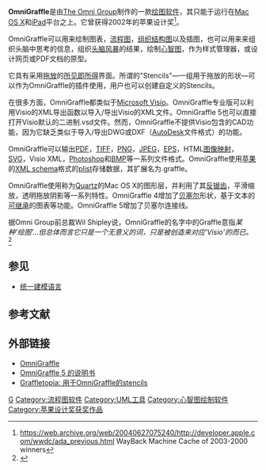 {{noteTA|G1=IT}}
{{Infobox software
|name = OmniGraffle
|logo=[[File:OmniGrafflePro_Logo.png|64px]]
|screenshot = [[Image:Omnigrafflescreen.jpg|250px]]
|caption = 运行于[[Mac_OS_X|Mac OS X]]的OmniGraffle Professional
|developer = [[The_Omni_Group|The Omni Group]]
|latest_release_version = 5.2.3
|latest_release_date = {{release date and age|2010|06|10}}
|operating_system = [[Mac_OS_X_Leopard|Mac OS X Leopard]], [[Mac_OS_X_Snow_Leopard|Mac OS X Snow Leopard]], [[iPhone_OS|iPhone OS]] ([[iPad|iPad]])
|genre = Charting software
|license = [[专有软件|专有软件]]
|website = [http://www.omnigroup.com/applications/omnigraffle/ OmniGraffle网站]
}}
'''OmniGraffle'''是由[[The_Omni_Group|The Omni Group]]制作的一款[[绘图软件|绘图软件]]，其只能于运行在[[Mac_OS_X|Mac OS X]]和[[iPad|iPad]]平台之上。它曾获得2002年的苹果设计奖<ref>https://web.archive.org/web/20040627075240/http://developer.apple.com/wwdc/ada_previous.html WayBack Machine Cache of 2003-2000 winners</ref>。

OmniGraffle可以用来绘制图表，[[流程图|流程图]]，[[组织结构图|组织结构图]]以及插图，也可以用来来组织头脑中思考的信息，组织[[头脑风暴|头脑风暴]]的结果，绘制[[心智图|心智图]]，作为样式管理器，或设计网页或PDF文档的原型。

它具有采用[[拖放|拖放]]的[[所见即所得|所见即所得]]界面。所谓的"Stencils"—一组用于拖放的形状—可以作为OmniGraffle的插件使用，用户也可以创建自定义的Stencils。

在很多方面，OmniGraffle都类似于[[Microsoft_Visio|Microsoft Visio]]。OmniGraffle专业版可以利用Visio的XML导出函数以导入/导出Visio的XML文件。OmniGraffle 5也可以直接打开Visio默认的二进制.vsd文件。然而，OmniGraffle不提供Visio包含的CAD功能，因为它缺乏类似于导入/导出DWG或DXF（[[AutoDesk|AutoDesk]]文件格式）的功能。

OmniGraffle可以输出[[PDF|PDF]]，[[TIFF|TIFF]]，[[PNG|PNG]]，[[JPEG|JPEG]]，[[EPS|EPS]]，HTML[[图像映射|图像映射]]，[[SVG|SVG]]，Visio XML，[[Photoshop|Photoshop]]和[[BMP|BMP]]等一系列文件格式。OmniGraffle使用[[苹果公司|苹果]]的[[XML_schema|XML schema]]格式的[[plist|plist]]存储数据，其扩展名为.graffle。

OmniGraffle使用称为[[Quartz|Quartz]]的Mac OS X的图形层，并利用了其[[反锯齿|反锯齿]]，平滑缩放，透明拖放阴影等一系列特性。OmniGraffle 4增加了[[贝塞尔曲线|贝塞尔]]形状，基于文本的[[继承|可继承]]的图表等功能。OmniGraffle 5增加了贝塞尔连接线。

据Omni Group前总裁Wil Shipley说，OmniGraffle的名字中的Graffle意指''某种'绘图'...但总体而言它只是一个无意义的词，只是被创造来对应'Visio'的而已。'' <ref>{{Cite web |url=http://panic.com/extras/audionstory/popup-graffle.html |title=存档副本 |accessdate=2010-09-17 |archive-date=2010-11-29 |archive-url=https://web.archive.org/web/20101129134812/http://panic.com/extras/audionstory/popup-graffle.html |dead-url=no }}</ref>

==参见==
*[[统一建模语言|统一建模语言]]

==参考文献==
{{reflist}}

==外部链接==
*[http://www.omnigroup.com/applications/omnigraffle/ OmniGraffle]{{Wayback|url=http://www.omnigroup.com/applications/omnigraffle/ |date=20100225140217 }}
*[http://www.omnigroup.com/ftp/pub/software/MacOSX/Manuals/OmniGraffle-5-Manual.pdf OmniGraffle 5 的说明书]{{Wayback|url=http://www.omnigroup.com/ftp/pub/software/MacOSX/Manuals/OmniGraffle-5-Manual.pdf |date=20111216052117 }}
*[http://www.graffletopia.com Graffletopia: 用于OmniGraffle的stencils]{{Wayback|url=http://www.graffletopia.com/ |date=20200923032313 }}

[[Category:The_Omni_Group|G]]
[[Category:流程图软件|Category:流程图软件]]
[[Category:UML工具|Category:UML工具]]
[[Category:心智图绘制软件|Category:心智图绘制软件]]
[[Category:苹果设计奖获奖作品|Category:苹果设计奖获奖作品]]